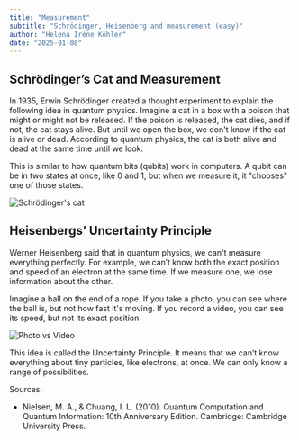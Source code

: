 ```yaml
---
title: "Measurement"
subtitle: "Schrödinger, Heisenberg and measurement (easy)"
author: "Helena Iréne Köhler"
date: "2025-01-08"
---
```


## Schrödinger’s Cat and Measurement

In 1935, Erwin Schrödinger created a thought experiment to explain the following idea in quantum physics. Imagine a cat in a box with a poison that might or might not be released. If the poison is released, the cat dies, and if not, the cat stays alive. But until we open the box, we don't know if the cat is alive or dead. According to quantum physics, the cat is both alive and dead at the same time until we look.

This is similar to how quantum bits (qubits) work in computers. A qubit can be in two states at once, like 0 and 1, but when we measure it, it "chooses" one of those states.

![Schrödinger's cat](/posts/assets/entries/measurement/measurement_cat.png)

## Heisenbergs’ Uncertainty Principle

Werner Heisenberg said that in quantum physics, we can't measure everything perfectly. For example, we can’t know both the exact position and speed of an electron at the same time. If we measure one, we lose information about the other.

Imagine a ball on the end of a rope. If you take a photo, you can see where the ball is, but not how fast it's moving. If you record a video, you can see its speed, but not its exact position.

![Photo vs Video](/posts/assets/entries/measurement/cam_analogy.png)

This idea is called the Uncertainty Principle. It means that we can’t know everything about tiny particles, like electrons, at once. We can only know a range of possibilities.

Sources:

- Nielsen, M. A., & Chuang, I. L. (2010). Quantum Computation and Quantum Information: 10th Anniversary Edition. Cambridge: Cambridge University Press.

